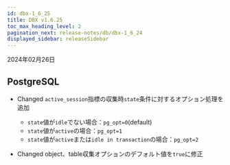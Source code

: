 ```yaml
---
id: dbx-1_6_25
title: DBX v1.6.25
toc_max_heading_level: 2
pagination_next: release-notes/db/dbx-1_6_24
displayed_sidebar: releaseSidebar
---
```


2024年02月26日

## PostgreSQL

- <Status>Changed</Status> <code>active_session</code>指標の収集時<code>state</code>条件に対するオプション処理を追加

  - `state`値が`idle`でない場合：`pg_opt=0`(default)
  - `state`値が`active`の場合：`pg_opt=1`
  - `state`値が`active`または`idle in transaction`の場合：`pg_opt=2`

- <Status>Changed</Status> object、table収集オプションのデフォルト値を<code>true</code>に修正

